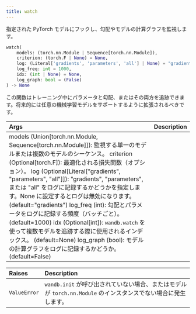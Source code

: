 ```yaml
---
title: watch
---
```


<Card title="View the source code" href="https://www.github.com/wandb/wandb/tree/637bddf198525810add5804059001b1b319d6ad1/wandb/sdk/wandb_run.py#L2801-L2836" icon="github"/>

指定された PyTorch モデルにフックし、勾配やモデルの計算グラフを監視します。

```python
watch(
    models: (torch.nn.Module | Sequence[torch.nn.Module]),
    criterion: (torch.F | None) = None,
    log: (Literal['gradients', 'parameters', 'all'] | None) = "gradients",
    log_freq: int = 1000,
    idx: (int | None) = None,
    log_graph: bool = (False)
) -> None
```

この関数はトレーニング中にパラメータと勾配、またはその両方を追跡できます。将来的には任意の機械学習モデルをサポートするように拡張されるべきです。

| Args | Description |
| :--- | :--- |
|  models (Union[torch.nn.Module, Sequence[torch.nn.Module]]): 監視する単一のモデルまたは複数のモデルのシーケンス。 criterion (Optional[torch.F]): 最適化される損失関数（オプション）。 log (Optional[Literal["gradients", "parameters", "all"]]): "gradients", "parameters", または "all" をログに記録するかどうかを指定します。None に設定するとログは無効になります。 (default="gradients") log_freq (int): 勾配とパラメータをログに記録する頻度（バッチごと）。 (default=1000) idx (Optional[int]): `wandb.watch` を使って複数モデルを追跡する際に使用されるインデックス。 (default=None) log_graph (bool): モデルの計算グラフをログに記録するかどうか。 (default=False) |

| Raises | Description |
| :--- | :--- |
|  `ValueError` |  `wandb.init` が呼び出されていない場合、またはモデルが `torch.nn.Module` のインスタンスでない場合に発生します。 |